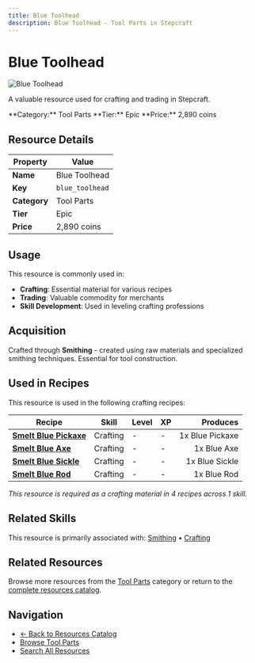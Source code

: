 ```yaml
---
title: Blue Toolhead
description: Blue Toolhead - Tool Parts in Stepcraft
---
```


# Blue Toolhead

<div className="flex items-start gap-6 mb-8">
  <div className="flex-shrink-0">
    <img src="/assets/resources/smithing/blue_toolhead.png" alt="Blue Toolhead" className="w-24 h-24 border rounded-lg" />
  </div>
  <div className="flex-1">
    <div className="space-y-2">
      <p className="text-lg text-muted-foreground">A valuable resource used for crafting and trading in Stepcraft.</p>
      <div className="flex flex-wrap gap-4 text-sm">
        <span className="px-2 py-1 bg-blue-100 dark:bg-blue-900 rounded-md">
          **Category:** Tool Parts
        </span>
        <span className="px-2 py-1 bg-purple-100 dark:bg-purple-900 rounded-md">
          **Tier:** Epic
        </span>
        <span className="px-2 py-1 bg-green-100 dark:bg-green-900 rounded-md">
          **Price:** 2,890 coins
        </span>
      </div>
    </div>
  </div>
</div>

## Resource Details

| Property | Value |
|----------|-------|
| **Name** | Blue Toolhead |
| **Key** | `blue_toolhead` |
| **Category** | Tool Parts |
| **Tier** | Epic |
| **Price** | 2,890 coins |


## Usage

This resource is commonly used in:

- **Crafting**: Essential material for various recipes
- **Trading**: Valuable commodity for merchants
- **Skill Development**: Used in leveling crafting professions


## Acquisition

Crafted through **Smithing** - created using raw materials and specialized smithing techniques. Essential for tool construction.


## Used in Recipes

This resource is used in the following crafting recipes:

| Recipe | Skill | Level | XP | Produces |
|--------|-------|-------|----|---------:|
| **[Smelt Blue Pickaxe](/docs/items/individual/blue_pickaxe)** | Crafting | - | - | 1x Blue Pickaxe |
| **[Smelt Blue Axe](/docs/items/individual/blue_axe)** | Crafting | - | - | 1x Blue Axe |
| **[Smelt Blue Sickle](/docs/items/individual/blue_sickle)** | Crafting | - | - | 1x Blue Sickle |
| **[Smelt Blue Rod](/docs/items/individual/blue_rod)** | Crafting | - | - | 1x Blue Rod |

*This resource is required as a crafting material in 4 recipes across 1 skill.*


## Related Skills

This resource is primarily associated with: [Smithing](/docs/skills/individual/smithing) • [Crafting](/docs/skills/individual/crafting)

## Related Resources

Browse more resources from the [Tool Parts](/docs/resources#tool-parts) category or return to the [complete resources catalog](/docs/resources).

## Navigation

- [← Back to Resources Catalog](/docs/resources)
- [Browse Tool Parts](/docs/resources#tool-parts)
- [Search All Resources](/search)

